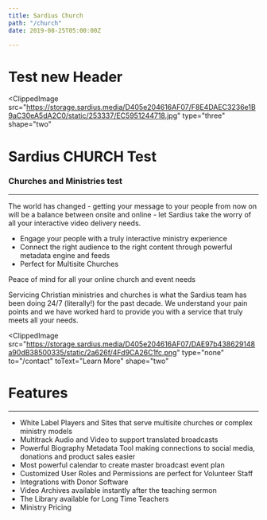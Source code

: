 ```yaml
---
title: Sardius Church
path: "/church"
date: 2019-08-25T05:00:00Z

---
```


# Test new Header

<ClippedImage
  src="https://storage.sardius.media/D405e204616AF07/F8E4DAEC3236e1B9aC30eA5dA2C0/static/253337/EC5951244718.jpg"
  type="three"
  shape="two"
>

# Sardius CHURCH Test

### Churches and Ministries test

---

The world has changed - getting your message to your people from now on will be
a balance between onsite and online - let Sardius take the worry of all your
interactive video delivery needs.

- Engage your people with a truly interactive ministry experience
- Connect the right audience to the right content through powerful metadata
  engine and feeds
- Perfect for Multisite Churches

Peace of mind for all your online church and event needs

Servicing Christian ministries and churches is what the Sardius team has been
doing 24/7 (literally!) for the past decade. We understand your pain points and
we have worked hard to provide you with a service that truly meets all your
needs.

</ClippedImage>

<ClippedImage
  src="https://storage.sardius.media/D405e204616AF07/DAE97b438629148a90dB38500335/static/2a626f/4Fd9CA26C1fc.png"
  type="none"
  to="/contact"
  toText="Learn More"
  shape="two"
>

# Features

---

- White Label Players and Sites that serve multisite churches or complex
  ministry models
- Multitrack Audio and Video to support translated broadcasts
- Powerful Biography Metadata Tool making connections to social media, donations
  and product sales easier
- Most powerful calendar to create master broadcast event plan
- Customized User Roles and Permissions are perfect for Volunteer Staff
- Integrations with Donor Software
- Video Archives available instantly after the teaching sermon
- The Library available for Long Time Teachers
- Ministry Pricing

</ClippedImage>